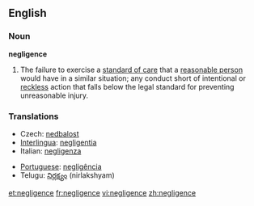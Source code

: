 ==English==

===Noun===
'''negligence'''
# {{law}} The failure to exercise a [[standard of care]] that a [[reasonable person]] would have in a similar situation; any conduct short of intentional or [[reckless]] action that falls below the legal standard for preventing unreasonable injury.
{{wikipedia}}

===Translations===
{{top}}
*Czech: [[nedbalost]]
*[[Interlingua]]: [[negligentia]]
*Italian: [[negligenza]] {{f}}
{{mid}}
*[[Portuguese]]: [[negligência]] {{f}}
*Telugu: [[నిర్లక్ష్యం]] (nirlakshyam)
{{bottom}}

[[et:negligence]]
[[fr:negligence]]
[[vi:negligence]]
[[zh:negligence]]